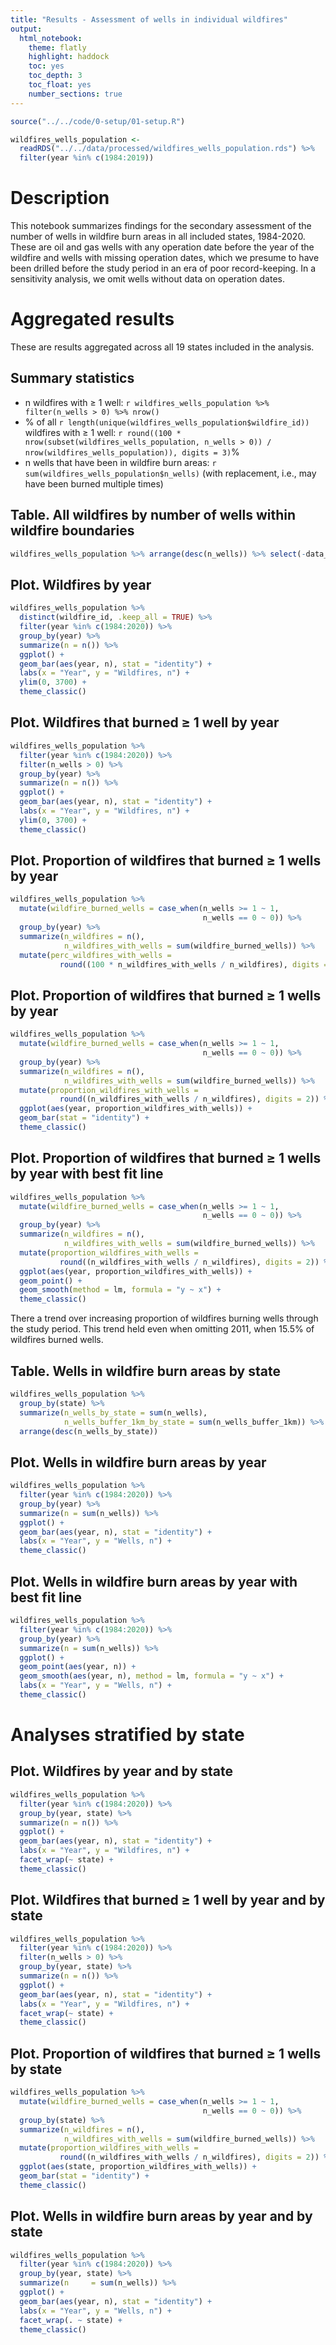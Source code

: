 ```yaml
---
title: "Results - Assessment of wells in individual wildfires"
output:
  html_notebook:
    theme: flatly
    highlight: haddock 
    toc: yes
    toc_depth: 3
    toc_float: yes
    number_sections: true
---
```


```r
source("../../code/0-setup/01-setup.R")
```

```r
wildfires_wells_population <- 
  readRDS("../../data/processed/wildfires_wells_population.rds") %>% 
  filter(year %in% c(1984:2019))
```

# Description

This notebook summarizes findings for the secondary assessment of the number of wells in wildfire burn areas in all included states, 1984-2020. These are oil and gas wells with any operation date before the year of the wildfire and wells with missing operation dates, which we presume to have been drilled before the study period in an era of poor record-keeping. In a sensitivity analysis, we omit wells without data on operation dates.

# Aggregated results

These are results aggregated across all 19 states included in the analysis.

## Summary statistics

* n wildfires with ≥ 1 well: `r wildfires_wells_population %>% filter(n_wells > 0) %>% nrow()`
* % of all `r length(unique(wildfires_wells_population$wildfire_id)) ` wildfires with ≥ 1 well: `r round((100 * nrow(subset(wildfires_wells_population, n_wells > 0)) / nrow(wildfires_wells_population)), digits = 3)`%
* n wells that have been in wildfire burn areas: `r sum(wildfires_wells_population$n_wells)` (with replacement, i.e., may have been burned multiple times)

## Table. All wildfires by number of wells within wildfire boundaries

```r
wildfires_wells_population %>% arrange(desc(n_wells)) %>% select(-data_source)
```

## Plot. Wildfires by year

```r
wildfires_wells_population %>% 
  distinct(wildfire_id, .keep_all = TRUE) %>% 
  filter(year %in% c(1984:2020)) %>% 
  group_by(year) %>% 
  summarize(n = n()) %>% 
  ggplot() +
  geom_bar(aes(year, n), stat = "identity") +
  labs(x = "Year", y = "Wildfires, n") +
  ylim(0, 3700) +
  theme_classic()
```

## Plot. Wildfires that burned ≥ 1 well by year

```r
wildfires_wells_population %>% 
  filter(year %in% c(1984:2020)) %>% 
  filter(n_wells > 0) %>% 
  group_by(year) %>% 
  summarize(n = n()) %>% 
  ggplot() +
  geom_bar(aes(year, n), stat = "identity") +
  labs(x = "Year", y = "Wildfires, n") +
  ylim(0, 3700) +
  theme_classic()
```

## Plot. Proportion of wildfires that burned ≥ 1 wells by year

```r
wildfires_wells_population %>% 
  mutate(wildfire_burned_wells = case_when(n_wells >= 1 ~ 1,
                                           n_wells == 0 ~ 0)) %>% 
  group_by(year) %>% 
  summarize(n_wildfires = n(),
            n_wildfires_with_wells = sum(wildfire_burned_wells)) %>% 
  mutate(perc_wildfires_with_wells = 
           round((100 * n_wildfires_with_wells / n_wildfires), digits = 2))
```


## Plot. Proportion of wildfires that burned ≥ 1 wells by year

```r
wildfires_wells_population %>% 
  mutate(wildfire_burned_wells = case_when(n_wells >= 1 ~ 1,
                                           n_wells == 0 ~ 0)) %>% 
  group_by(year) %>% 
  summarize(n_wildfires = n(),
            n_wildfires_with_wells = sum(wildfire_burned_wells)) %>% 
  mutate(proportion_wildfires_with_wells = 
           round((n_wildfires_with_wells / n_wildfires), digits = 2)) %>% 
  ggplot(aes(year, proportion_wildfires_with_wells)) +
  geom_bar(stat = "identity") +
  theme_classic()
```


## Plot. Proportion of wildfires that burned ≥ 1 wells by year with best fit line

```r
wildfires_wells_population %>% 
  mutate(wildfire_burned_wells = case_when(n_wells >= 1 ~ 1,
                                           n_wells == 0 ~ 0)) %>% 
  group_by(year) %>% 
  summarize(n_wildfires = n(),
            n_wildfires_with_wells = sum(wildfire_burned_wells)) %>% 
  mutate(proportion_wildfires_with_wells = 
           round((n_wildfires_with_wells / n_wildfires), digits = 2)) %>% 
  ggplot(aes(year, proportion_wildfires_with_wells)) +
  geom_point() +
  geom_smooth(method = lm, formula = "y ~ x") +
  theme_classic()
```

There a trend over increasing proportion of wildfires burning wells through the study period. This trend held even when omitting 2011, when 15.5% of wildfires burned wells.


## Table. Wells in wildfire burn areas by state

```r
wildfires_wells_population %>% 
  group_by(state) %>% 
  summarize(n_wells_by_state = sum(n_wells),
            n_wells_buffer_1km_by_state = sum(n_wells_buffer_1km)) %>% 
  arrange(desc(n_wells_by_state))
```


## Plot. Wells in wildfire burn areas by year

```r
wildfires_wells_population %>% 
  filter(year %in% c(1984:2020)) %>% 
  group_by(year) %>% 
  summarize(n = sum(n_wells)) %>% 
  ggplot() +
  geom_bar(aes(year, n), stat = "identity") +
  labs(x = "Year", y = "Wells, n") +
  theme_classic()
```

## Plot. Wells in wildfire burn areas by year with best fit line

```r
wildfires_wells_population %>% 
  filter(year %in% c(1984:2020)) %>% 
  group_by(year) %>% 
  summarize(n = sum(n_wells)) %>% 
  ggplot() +
  geom_point(aes(year, n)) +
  geom_smooth(aes(year, n), method = lm, formula = "y ~ x") +
  labs(x = "Year", y = "Wells, n") +
  theme_classic()
```

# Analyses stratified by state

## Plot. Wildfires by year and by state

```r
wildfires_wells_population %>% 
  filter(year %in% c(1984:2020)) %>% 
  group_by(year, state) %>% 
  summarize(n = n()) %>% 
  ggplot() +
  geom_bar(aes(year, n), stat = "identity") +
  labs(x = "Year", y = "Wildfires, n") +
  facet_wrap(~ state) +
  theme_classic()
```

## Plot. Wildfires that burned ≥ 1 well by year and by state

```r
wildfires_wells_population %>% 
  filter(year %in% c(1984:2020)) %>% 
  filter(n_wells > 0) %>% 
  group_by(year, state) %>% 
  summarize(n = n()) %>% 
  ggplot() +
  geom_bar(aes(year, n), stat = "identity") +
  labs(x = "Year", y = "Wildfires, n") +
  facet_wrap(~ state) +
  theme_classic()
```

## Plot. Proportion of wildfires that burned ≥ 1 wells by state

```r
wildfires_wells_population %>% 
  mutate(wildfire_burned_wells = case_when(n_wells >= 1 ~ 1,
                                           n_wells == 0 ~ 0)) %>% 
  group_by(state) %>% 
  summarize(n_wildfires = n(),
            n_wildfires_with_wells = sum(wildfire_burned_wells)) %>% 
  mutate(proportion_wildfires_with_wells = 
           round((n_wildfires_with_wells / n_wildfires), digits = 2)) %>% 
  ggplot(aes(state, proportion_wildfires_with_wells)) +
  geom_bar(stat = "identity") +
  theme_classic()
```

## Plot. Wells in wildfire burn areas by year and by state

```r
wildfires_wells_population %>% 
  filter(year %in% c(1984:2020)) %>% 
  group_by(year, state) %>% 
  summarize(n     = sum(n_wells)) %>% 
  ggplot() +
  geom_bar(aes(year, n), stat = "identity") +
  labs(x = "Year", y = "Wells, n") +
  facet_wrap(. ~ state) +
  theme_classic()
```


